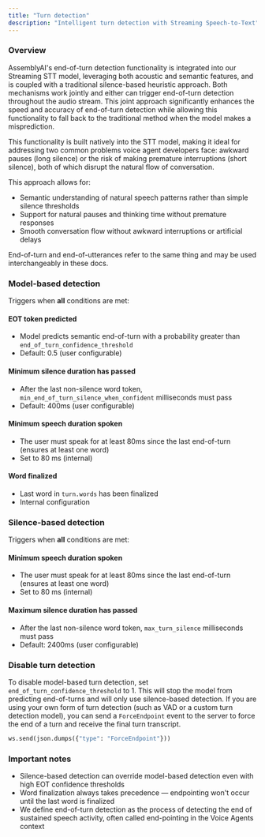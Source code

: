 ```yaml
---
title: "Turn detection"
description: "Intelligent turn detection with Streaming Speech-to-Text"
---
```


### Overview

AssemblyAI's end-of-turn detection functionality is integrated into our Streaming STT model, leveraging both acoustic and semantic features, and is coupled with a traditional silence-based heuristic approach. Both mechanisms work jointly and either can trigger end-of-turn detection throughout the audio stream. This joint approach significantly enhances the speed and accuracy of end-of-turn detection while allowing this functionality to fall back to the traditional method when the model makes a misprediction.

This functionality is built natively into the STT model, making it ideal for addressing two common problems voice agent developers face: awkward pauses (long silence) or the risk of making premature interruptions (short silence), both of which disrupt the natural flow of conversation.

This approach allows for:
* Semantic understanding of natural speech patterns rather than simple silence thresholds
* Support for natural pauses and thinking time without premature responses
* Smooth conversation flow without awkward interruptions or artificial delays

<Note>
  End-of-turn and end-of-utterances refer to the same thing and may be used
  interchangeably in these docs.
</Note>

### Model-based detection

Triggers when **all** conditions are met:

#### EOT token predicted

- Model predicts semantic end-of-turn with a probability greater than `end_of_turn_confidence_threshold`
- Default: 0.5 (user configurable)

#### Minimum silence duration has passed

- After the last non-silence word token, `min_end_of_turn_silence_when_confident` milliseconds must pass
- Default: 400ms (user configurable)

#### Minimum speech duration spoken

- The user must speak for at least 80ms since the last end-of-turn (ensures at least one word)
- Set to 80 ms (internal)

#### Word finalized

- Last word in `turn.words` has been finalized
- Internal configuration

### Silence-based detection

Triggers when **all** conditions are met:

#### Minimum speech duration spoken

- The user must speak for at least 80ms since the last end-of-turn (ensures at least one word)
- Set to 80 ms (internal)

#### Maximum silence duration has passed

- After the last non-silence word token, `max_turn_silence` milliseconds must pass
- Default: 2400ms (user configurable)

### Disable turn detection

To disable model-based turn detection, set `end_of_turn_confidence_threshold` to 1. This will stop the model from predicting end-of-turns and will only use silence-based detection. 
If you are using your own form of turn detection (such as VAD or a custom turn detection model), you can send a `ForceEndpoint` event to the server to force the end of a turn and receive the final turn transcript.

```python
ws.send(json.dumps({"type": "ForceEndpoint"}))
```

### Important notes

- Silence-based detection can override model-based detection even with high EOT confidence thresholds
- Word finalization always takes precedence — endpointing won't occur until the last word is finalized
- We define end-of-turn detection as the process of detecting the end of sustained speech activity, often called end-pointing in the Voice Agents context



